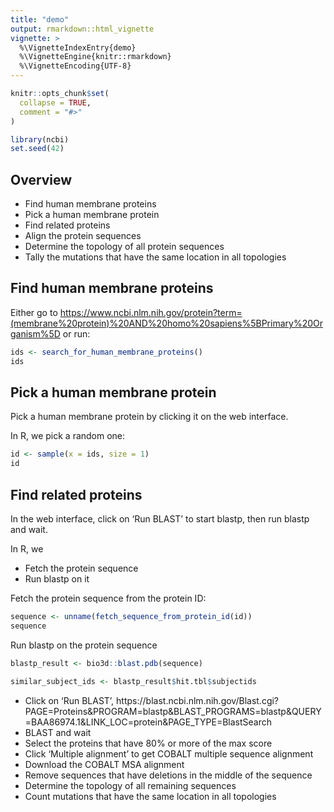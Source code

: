 ```yaml
---
title: "demo"
output: rmarkdown::html_vignette
vignette: >
  %\VignetteIndexEntry{demo}
  %\VignetteEngine{knitr::rmarkdown}
  %\VignetteEncoding{UTF-8}
---
```


```r
knitr::opts_chunk$set(
  collapse = TRUE,
  comment = "#>"
)
```

```r
library(ncbi)
set.seed(42)
```

## Overview

 * Find human membrane proteins
 * Pick a human membrane protein
 * Find related proteins
 * Align the protein sequences
 * Determine the topology of all protein sequences
 * Tally the mutations that have the same location in all topologies

## Find human membrane proteins

Either go to [https://www.ncbi.nlm.nih.gov/protein?term=(membrane%20protein)%20AND%20homo%20sapiens%5BPrimary%20Organism%5D](https://www.ncbi.nlm.nih.gov/protein?term=(membrane%20protein)%20AND%20homo%20sapiens%5BPrimary%20Organism%5D) or run:

```r
ids <- search_for_human_membrane_proteins()
ids
```

## Pick a human membrane protein

Pick a human membrane protein by clicking it on the
web interface.

In R, we pick a random one:

```r
id <- sample(x = ids, size = 1)
id
```

## Find related proteins

In the web interface, click on 'Run BLAST' to start blastp,
then run blastp and wait.

In R, we

 * Fetch the protein sequence
 * Run blastp on it

Fetch the protein sequence from the protein ID:

```r
sequence <- unname(fetch_sequence_from_protein_id(id))
sequence
```


 Run blastp on the protein sequence

```r
blastp_result <- bio3d::blast.pdb(sequence)
```


```r
similar_subject_ids <- blastp_result$hit.tbl$subjectids
```

 * Click on 'Run BLAST', https://blast.ncbi.nlm.nih.gov/Blast.cgi?PAGE=Proteins&PROGRAM=blastp&BLAST_PROGRAMS=blastp&QUERY=BAA86974.1&LINK_LOC=protein&PAGE_TYPE=BlastSearch
 * BLAST and wait
 * Select the proteins that have 80% or more of the max score
 * Click 'Multiple alignment' to get COBALT multiple sequence alignment
 * Download the COBALT MSA alignment
 * Remove sequences that have deletions in the middle of the sequence
 * Determine the topology of all remaining sequences
 * Count mutations that have the same location in all topologies
